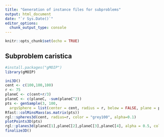 ```yaml
---
title: "Generation of instance files for subproblems"
output: html_document
date: "`r Sys.Date()`"
editor_options: 
  chunk_output_type: console
---
```


```r
knitr::opts_chunk$set(echo = TRUE)
```

## Subproblem caristica

\begin{itemize}
    \item Test $p=2,\ldots, 5$. [4 options]
    \item Width is the same for all objectives (\cite{Kerberenes2022phd} use $w_i=1000$ in Chap. 2) or width is the same for approx. half of the objectives (\eg 1000) and 1/4 for the remaining (\ie 250). [2 options]
    \item Generate on a sphere: either lower/west part (many supported) or upper/east part (many unsupported). [2 options]
    \item Generate $10, 50, 100, 150, 200$ points and find the nd points among them for each subproblem. [5 options]
    \item Classify each nd point (supported, extreme, unsupported)
    \item Keep statistics: number of points, supported, extreme, unsupported, ratio = supported/unsupported, (range) width $w_i$ = max-min, min and max value for each objective $i = 1,\ldots p$.
    \item 5 instances for each config. [5 options]
\end{itemize}

```r
#install.packages("gMOIP")
library(gMOIP)
```

```r
ini3D()
cent <- c(100,100,100)
r <- 75
planeC <- c(cent+r/3)
planeC <- c(planeC, -sum(planeC^2))
pts <- genSample(3, 100,
  argsSphere = list(center = cent, radius = r, below = FALSE, plane = planeC, factor = 6))
Rfast::colMinsMaxs(as.matrix(pts))
rgl::spheres3d(cent, radius=r, color = "grey100", alpha=0.1)
plotPoints3D(pts)
rgl::planes3d(planeC[1],planeC[2],planeC[3],planeC[4], alpha = 0.5, col = "red")
finalize3D()
```

